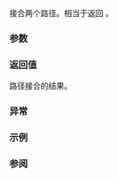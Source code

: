 {{cpp/experimental/fs/title|operator/{{small|(std::experimental::filesystem::path)}}}}
{{cpp/experimental/fs/path/navbar}}
{{dcl begin}}
{{dcl header|experimental/filesystem}}
{{dcl|since=fs_ts|1=
path operator/( const path&amp; lhs, const path&amp; rhs );
}}
{{dcl end}}

接合两个路径。相当于返回 {{c|1=path(lhs) /= rhs}}。

===参数===
{{par begin}}
{{par|lhs, rhs|要接合的路径}}
{{par end}}

===返回值===
路径接合的结果。

===异常===
{{unreviewed noexcept}}

===示例===
{{example
|code=
#include &lt;experimental/filesystem&gt;
#include &lt;iostream&gt;
namespace fs = std::experimental::filesystem;

int main()
{
    fs::path p1 = "C:Users";
    std::cout &lt;&lt; "\"C:\" / \"Users\" == " &lt;&lt; p1 &lt;&lt; '\n';
    fs::path p2 = "batman";
    fs::path p3 = p1 / p2; // inserts fs::path::preferred_separator, '\' on Windows
    std::cout &lt;&lt; "\"C:\" / \"Users\" / \"batman\" == " &lt;&lt; p3 &lt;&lt; '\n';
}
|output=
"C:" / "Users" == "C:Users"
"C:" / "Users" / "batman" == "C:Users\batman"
}}

===参阅===
{{dsc begin}}
{{dsc inc|cpp/experimental/fs/path/dsc append}}
{{dsc end}}